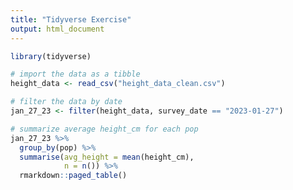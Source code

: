 ```yaml
---
title: "Tidyverse Exercise"
output: html_document
---
```




```r
library(tidyverse)

# import the data as a tibble
height_data <- read_csv("height_data_clean.csv")

# filter the data by date
jan_27_23 <- filter(height_data, survey_date == "2023-01-27")

# summarize average height_cm for each pop
jan_27_23 %>%
  group_by(pop) %>%
  summarise(avg_height = mean(height_cm), 
            n = n()) %>%
  rmarkdown::paged_table()
```